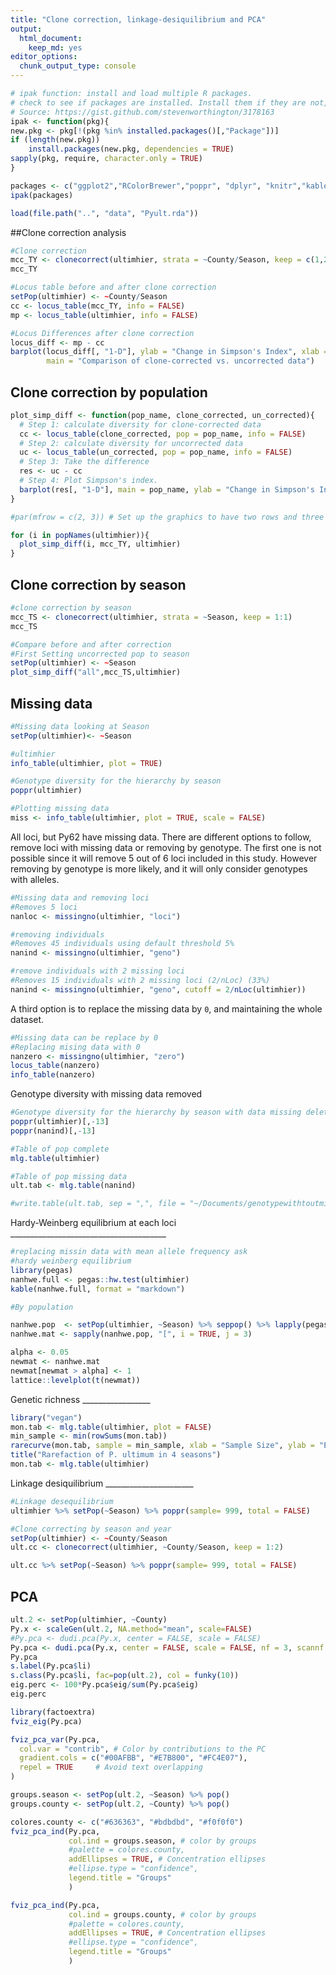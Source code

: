 ```yaml
---
title: "Clone correction, linkage-desiquilibrium and PCA"
output:
  html_document:
    keep_md: yes
editor_options:
  chunk_output_type: console
---
```


```r
# ipak function: install and load multiple R packages.
# check to see if packages are installed. Install them if they are not, then load them into the R session.
# Source: https://gist.github.com/stevenworthington/3178163
ipak <- function(pkg){
new.pkg <- pkg[!(pkg %in% installed.packages()[,"Package"])]
if (length(new.pkg)) 
    install.packages(new.pkg, dependencies = TRUE)
sapply(pkg, require, character.only = TRUE)
}

packages <- c("ggplot2","RColorBrewer","poppr", "dplyr", "knitr","kableExtra")
ipak(packages)
```


```r
load(file.path("..", "data", "Pyult.rda"))
```

##Clone correction analysis
```r
#Clone correction
mcc_TY <- clonecorrect(ultimhier, strata = ~County/Season, keep = c(1,2))
mcc_TY

#Locus table before and after clone correction
setPop(ultimhier) <- ~County/Season
cc <- locus_table(mcc_TY, info = FALSE)
mp <- locus_table(ultimhier, info = FALSE)

#Locus Differences after clone correction
locus_diff <- mp - cc
barplot(locus_diff[, "1-D"], ylab = "Change in Simpson's Index", xlab = "Locus",
        main = "Comparison of clone-corrected vs. uncorrected data")

```


Clone correction by population
------------------------------

```r
plot_simp_diff <- function(pop_name, clone_corrected, un_corrected){
  # Step 1: calculate diversity for clone-corrected data
  cc <- locus_table(clone_corrected, pop = pop_name, info = FALSE)
  # Step 2: calculate diversity for uncorrected data
  uc <- locus_table(un_corrected, pop = pop_name, info = FALSE)
  # Step 3: Take the difference
  res <- uc - cc
  # Step 4: Plot Simpson's index.
  barplot(res[, "1-D"], main = pop_name, ylab = "Change in Simpson's Index", xlab = "Locus")
}

#par(mfrow = c(2, 3)) # Set up the graphics to have two rows and three columns

for (i in popNames(ultimhier)){
  plot_simp_diff(i, mcc_TY, ultimhier)
}
```

Clone correction by season
--------------------------

```r
#clone correction by season
mcc_TS <- clonecorrect(ultimhier, strata = ~Season, keep = 1:1)
mcc_TS

#Compare before and after correction
#First Setting uncorrected pop to season
setPop(ultimhier) <- ~Season
plot_simp_diff("all",mcc_TS,ultimhier)
```

Missing data
-------------
```r
#Missing data looking at Season
setPop(ultimhier)<- ~Season 

#ultimhier
info_table(ultimhier, plot = TRUE)

#Genotype diversity for the hierarchy by season
poppr(ultimhier)

#Plotting missing data
miss <- info_table(ultimhier, plot = TRUE, scale = FALSE)
```

All loci, but Py62 have missing data. There are different options to follow, remove 
loci with missing data or removing by genotype.  The first one is not possible since 
it will remove 5 out of 6 loci included in this study.  However removing by genotype 
is more likely, and it will only consider genotypes with alleles.

```r
#Missing data and removing loci
#Removes 5 loci
nanloc <- missingno(ultimhier, "loci")

#removing individuals
#Removes 45 individuals using default threshold 5%
nanind <- missingno(ultimhier, "geno")

#remove individuals with 2 missing loci
#Removes 15 individuals with 2 missing loci (2/nLoc) (33%)
nanind <- missingno(ultimhier, "geno", cutoff = 2/nLoc(ultimhier))
```

A third option is to replace the missing data by `0`, and maintaining the whole dataset.

```r
#Missing data can be replace by 0
#Replacing mising data with 0
nanzero <- missingno(ultimhier, "zero")
locus_table(nanzero)
info_table(nanzero)
```

Genotype diversity with missing data removed

```r
#Genotype diversity for the hierarchy by season with data missing deleted
poppr(ultimhier)[,-13]
poppr(nanind)[,-13]

#Table of pop complete
mlg.table(ultimhier)

#Table of pop missing data
ult.tab <- mlg.table(nanind)

#write.table(ult.tab, sep = ",", file = "~/Documents/genotypewithtoutmissing.csv")
```

Hardy-Weinberg equilibrium at each loci
_______________________________________

```r
#replacing missin data with mean allele frequency ask
#hardy weinberg equilibrium
library(pegas)
nanhwe.full <- pegas::hw.test(ultimhier)
kable(nanhwe.full, format = "markdown")

#By population

nanhwe.pop  <- setPop(ultimhier, ~Season) %>% seppop() %>% lapply(pegas::hw.test, B=0)
nanhwe.mat <- sapply(nanhwe.pop, "[", i = TRUE, j = 3)

alpha <- 0.05
newmat <- nanhwe.mat
newmat[newmat > alpha] <- 1
lattice::levelplot(t(newmat))
```


Genetic richness
_________________
```r
library("vegan")
mon.tab <- mlg.table(ultimhier, plot = FALSE)
min_sample <- min(rowSums(mon.tab))
rarecurve(mon.tab, sample = min_sample, xlab = "Sample Size", ylab = "Expected MLGs")
title("Rarefaction of P. ultimum in 4 seasons")
mon.tab <- mlg.table(ultimhier)
```


Linkage desiquilibrium
______________________

```r
#Linkage desequilibrium
ultimhier %>% setPop(~Season) %>% poppr(sample= 999, total = FALSE)

#Clone correcting by season and year
setPop(ultimhier) <- ~County/Season
ult.cc <- clonecorrect(ultimhier, ~County/Season, keep = 1:2)

ult.cc %>% setPop(~Season) %>% poppr(sample= 999, total = FALSE)

```


PCA
-------

```r

ult.2 <- setPop(ultimhier, ~County)
Py.x <- scaleGen(ult.2, NA.method="mean", scale=FALSE)
#Py.pca <- dudi.pca(Py.x, center = FALSE, scale = FALSE)
Py.pca <- dudi.pca(Py.x, center = FALSE, scale = FALSE, nf = 3, scannf = FALSE)
Py.pca
s.label(Py.pca$li)
s.class(Py.pca$li, fac=pop(ult.2), col = funky(10))
eig.perc <- 100*Py.pca$eig/sum(Py.pca$eig)
eig.perc

library(factoextra)
fviz_eig(Py.pca)

fviz_pca_var(Py.pca,
  col.var = "contrib", # Color by contributions to the PC
  gradient.cols = c("#00AFBB", "#E7B800", "#FC4E07"),
  repel = TRUE     # Avoid text overlapping
)

groups.season <- setPop(ult.2, ~Season) %>% pop()
groups.county <- setPop(ult.2, ~County) %>% pop()

colores.county <- c("#636363", "#bdbdbd", "#f0f0f0")
fviz_pca_ind(Py.pca,
             col.ind = groups.season, # color by groups
             #palette = colores.county,
             addEllipses = TRUE, # Concentration ellipses
             #ellipse.type = "confidence",
             legend.title = "Groups"
             )

fviz_pca_ind(Py.pca,
             col.ind = groups.county, # color by groups
             #palette = colores.county,
             addEllipses = TRUE, # Concentration ellipses
             #ellipse.type = "confidence",
             legend.title = "Groups"
             )

```

